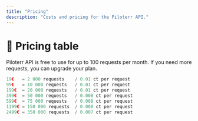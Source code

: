 ```yaml
---
title: "Pricing"
description: "Costs and pricing for the Piloterr API."
---
```


# 💸 Pricing table

Piloterr API is free to use for up to 100 requests per month. If you need more requests, you can upgrade your plan.

```jsx
19€   = 2 000 requests    / 0.01 ct per request
99€   = 10 000 requests   / 0.01 ct per request
199€  = 20 000 requests   / 0.01 ct per request
399€  = 50 000 requests   / 0.008 ct per request
599€  = 75 000 requests   / 0.008 ct per request
1199€ = 150 000 requests  / 0.008 ct per request
2499€ = 350 000 requests  / 0.007 ct per request
```
